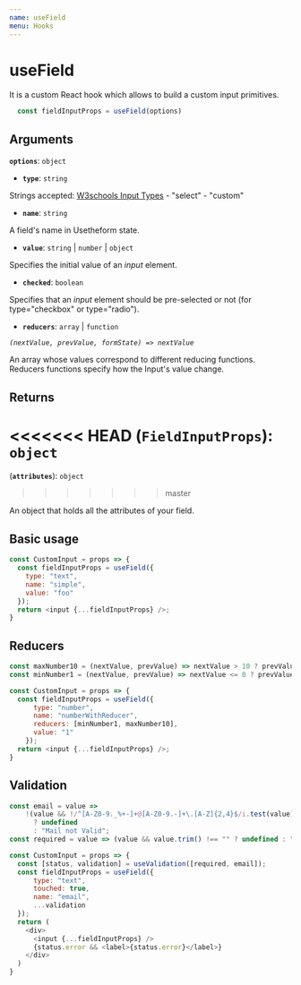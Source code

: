 ---
name: useField
menu: Hooks
---

# useField
It is a custom React hook which allows to build a custom input primitives.

```javascript
  const fieldInputProps = useField(options)
```

## Arguments

**`options`**: `object`

  - **`type`**: `string`

  Strings accepted: [W3schools Input Types](https://www.w3schools.com/html/html_form_input_types.asp) - "select" - "custom"

  - **`name`**: `string`

  A field's name in Usetheform state.

  - **`value`**: `string` | `number` | `object`

  Specifies the initial value of an *input* element.

  - **`checked`**: `boolean`

  Specifies that an *input* element should be pre-selected or not (for type="checkbox" or type="radio").

  - **`reducers`**: `array` | `function`

  *`(nextValue, prevValue, formState) => nextValue`*
 
  An array whose values correspond to different reducing functions.
  Reducers functions specify how the Input's value change.

## Returns

<<<<<<< HEAD
(**`FieldInputProps`**): `object`
=======
(**`attributes`**): `object`
>>>>>>> master

An object that holds all the attributes of your field.


## Basic usage

```javascript
const CustomInput = props => {
  const fieldInputProps = useField({
    type: "text",
    name: "simple",
    value: "foo"
  });
  return <input {...fieldInputProps} />;
}
```

## Reducers

```javascript
const maxNumber10 = (nextValue, prevValue) => nextValue > 10 ? prevValue : nextValue;
const minNumber1 = (nextValue, prevValue) => nextValue <= 0 ? prevValue : nextValue;

const CustomInput = props => {
  const fieldInputProps = useField({
      type: "number",
      name: "numberWithReducer",
      reducers: [minNumber1, maxNumber10],
      value: "1"
    });
  return <input {...fieldInputProps} />;
}
```

## Validation

```javascript
const email = value =>
    !(value && !/^[A-Z0-9._%+-]+@[A-Z0-9.-]+\.[A-Z]{2,4}$/i.test(value))
      ? undefined
      : "Mail not Valid";
const required = value => (value && value.trim() !== "" ? undefined : "Required");

const CustomInput = props => {
  const [status, validation] = useValidation([required, email]);
  const fieldInputProps = useField({
      type: "text",
      touched: true,
      name: "email",
      ...validation
  });
  return (
    <div>
      <input {...fieldInputProps} />
      {status.error && <label>{status.error}</label>}
    </div>
  )
}
```